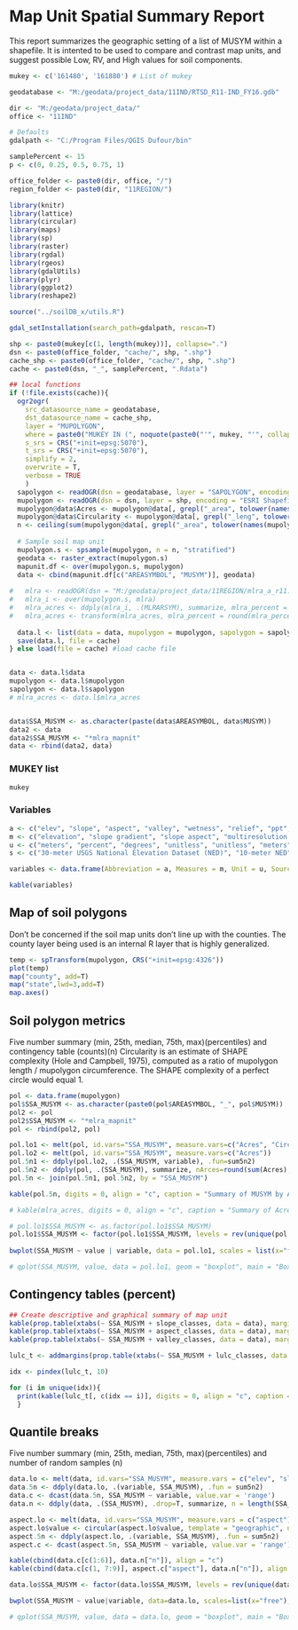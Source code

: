 
# Map Unit Spatial Summary Report

This report summarizes the geographic setting of a list of MUSYM within a shapefile. It is intented to be used to compare and contrast map units, and suggest possible Low, RV, and High values for soil components. 

```{r load-data, echo=FALSE, results='hide', message=FALSE}
mukey <- c('161480', '161880') # List of mukey

geodatabase <- "M:/geodata/project_data/11IND/RTSD_R11-IND_FY16.gdb"

dir <- "M:/geodata/project_data/"
office <- "11IND"

# Defaults
gdalpath <- "C:/Program Files/QGIS Dufour/bin"

samplePercent <- 15
p <- c(0, 0.25, 0.5, 0.75, 1)

office_folder <- paste0(dir, office, "/")
region_folder <- paste0(dir, "11REGION/")
```


```{r LoadPackages, include=F}
library(knitr)
library(lattice)
library(circular)
library(maps)
library(sp)
library(raster)
library(rgdal)
library(rgeos)
library(gdalUtils)
library(plyr)
library(ggplot2)
library(reshape2)

source("../soilDB_x/utils.R")

gdal_setInstallation(search_path=gdalpath, rescan=T)
```

```{r map unit summary function, echo=FALSE}
shp <- paste0(mukey[c(1, length(mukey))], collapse=".")
dsn <- paste0(office_folder, "cache/", shp, ".shp")
cache_shp <- paste0(office_folder, "cache/", shp, ".shp")
cache <- paste0(dsn, "_", samplePercent, ".Rdata")

## local functions
if (!file.exists(cache)){
  ogr2ogr(
    src_datasource_name = geodatabase,
    dst_datasource_name = cache_shp,
    layer = "MUPOLYGON",
    where = paste0("MUKEY IN (", noquote(paste0("'", mukey, "'", collapse=",")),")"),
    s_srs = CRS("+init=epsg:5070"),
    t_srs = CRS("+init=epsg:5070"),
    simplify = 2,
    overwrite = T,
    verbose = TRUE
    )
  sapolygon <- readOGR(dsn = geodatabase, layer = "SAPOLYGON", encoding = "OpenFileGDB")
  mupolygon <- readOGR(dsn = dsn, layer = shp, encoding = "ESRI Shapefile")
  mupolygon@data$Acres <- mupolygon@data[, grepl("_area", tolower(names(mupolygon)))] * 0.000247105
  mupolygon@data$Circularity <- mupolygon@data[, grepl("_leng", tolower(names(mupolygon)))] / (2 * sqrt(mupolygon@data[, grepl("_area", tolower(names(mupolygon)))] / pi) * pi)
  n <- ceiling(sum(mupolygon@data[, grepl("_area", tolower(names(mupolygon)))]) / 900 * samplePercent / 100)
  
  # Sample soil map unit
  mupolygon.s <- spsample(mupolygon, n = n, "stratified")
  geodata <- raster_extract(mupolygon.s)
  mapunit.df <- over(mupolygon.s, mupolygon)
  data <- cbind(mapunit.df[c("AREASYMBOL", "MUSYM")], geodata)
  
#   mlra <- readOGR(dsn = "M:/geodata/project_data/11REGION/mlra_a_r11.shp", layer = "mlra_a_r11", encoding = "ESRI Shapefile")
#   mlra_i <- over(mupolygon.s, mlra)
#   mlra_acres <- ddply(mlra_i, .(MLRARSYM), summarize, mlra_percent = sum(length(OBJECTID)))
#   mlra_acres <- transform(mlra_acres, mlra_percent = round(mlra_percent / sum(mlra_percent) * 100, 0))
  
  data.l <- list(data = data, mupolygon = mupolygon, sapolygon = sapolygon) # mlra_acres = mlra_acres
  save(data.l, file = cache)
} else load(file = cache) #load cache file


data <- data.l$data
mupolygon <- data.l$mupolygon
sapolygon <- data.l$sapolygon
# mlra_acres <- data.l$mlra_acres


data$SSA_MUSYM <- as.character(paste(data$AREASYMBOL, data$MUSYM))
data2 <- data
data2$SSA_MUSYM <- "*mlra_mapnit"
data <- rbind(data2, data)
```


### MUKEY list
```{r project name, echo=FALSE}
mukey
```


### Variables

```{r variables, echo=FALSE}
a <- c("elev", "slope", "aspect", "valley", "wetness", "relief", "ppt", "temp", "ffp", "lulc")
m <- c("elevation", "slope gradient", "slope aspect", "multiresolution valley bottom index", "topographic Wetness index", "height above channel", "annual precipitation", "annual air temperature", "frost free period", "land use and land cover")
u <- c("meters", "percent", "degrees", "unitless", "unitless", "meters", "millimeters", "degrees Celsius", "days", "landcover class (e.g. Wood Wetlands)")
s <- c("30-meter USGS National Elevation Dataset (NED)", "10-meter NED", "10-meter NED", "30-meter NED", "30-meter NED", "30-meter NED", "800-meter 30-year normals (1981-2010) from PRISM Climate Dataset", "800-meter 30-year normals (1981-2010) from PRISM Climate Dataset", "1000-meter 30-year normals (1961-1990) from USFS RMRS", "2011 National Land Cover Dataset (NLCD)")

variables <- data.frame(Abbreviation = a, Measures = m, Unit = u, Source = s)

kable(variables)
```


## Map of soil polygons
Don't be concerned if the soil map units don't line up with the counties. The county layer being used is an internal R layer that is highly generalized.

```{r plot soil map units, echo=FALSE}
temp <- spTransform(mupolygon, CRS("+init=epsg:4326"))
plot(temp)
map("county", add=T)
map("state",lwd=3,add=T)
map.axes()
```

## Soil polygon metrics
Five number summary (min, 25th, median, 75th, max)(percentiles) and contingency table (counts)(n) 
Circularity is an estimate of SHAPE complexity (Hole and Campbell, 1975), computed as a ratio of mupolygon length / mupolygon circumference. The SHAPE complexity of a perfect circle would equal 1.

```{r soil polygon metrics, echo=FALSE, results='asis'}
pol <- data.frame(mupolygon)
pol$SSA_MUSYM <- as.character(paste0(pol$AREASYMBOL, "_", pol$MUSYM))
pol2 <- pol
pol2$SSA_MUSYM <- "*mlra_mapnit"
pol <- rbind(pol2, pol)

pol.lo1 <- melt(pol, id.vars="SSA_MUSYM", measure.vars=c("Acres", "Circularity"))
pol.lo2 <- melt(pol, id.vars="SSA_MUSYM", measure.vars=c("Acres"))
pol.5n1 <- ddply(pol.lo2, .(SSA_MUSYM, variable), .fun=sum5n2)
pol.5n2 <- ddply(pol, .(SSA_MUSYM), summarize, nArces=round(sum(Acres), 0), nPolygons=length(MUSYM))
pol.5n <- join(pol.5n1, pol.5n2, by = "SSA_MUSYM")

kable(pol.5n, digits = 0, align = "c", caption = "Summary of MUSYM by AREASYMBOL")

# kable(mlra_acres, digits = 0, align = "c", caption = "Summary of Acres by MLRA")

# pol.lo1$SSA_MUSYM <- as.factor(pol.lo1$SSA_MUSYM)
pol.lo1$SSA_MUSYM <- factor(pol.lo1$SSA_MUSYM, levels = rev(unique(pol.lo1$SSA_MUSYM)))
                                                          
bwplot(SSA_MUSYM ~ value | variable, data = pol.lo1, scales = list(x="free"), main = "Boxplots of polygon metrics", as.table = TRUE)

# qplot(SSA_MUSYM, value, data = pol.lo1, geom = "boxplot", main = "Boxplots of polygon metrics") + facet_wrap(~variable, scales = "free") + theme(axis.text.x = element_text(angle=45, hjust = 1, vjust = 1))
```

## Contingency tables (percent) 

```{r percentage by musym, echo=FALSE, results='asis'}
## Create descriptive and graphical summary of map unit
kable(prop.table(xtabs(~ SSA_MUSYM + slope_classes, data = data), margin = 1) * 100, align = "c", digits=0, caption="Slope classes")
kable(prop.table(xtabs(~ SSA_MUSYM + aspect_classes, data = data), margin = 1) * 100, align = "c", digits = 0, caption = "Aspect classes")
kable(prop.table(xtabs(~ SSA_MUSYM + valley_classes, data = data), margin = 1) * 100, align = "c", digits = 0, caption = "Upland vs. lowland")

lulc_t <- addmargins(prop.table(xtabs(~ SSA_MUSYM + lulc_classes, data = data), margin = 1)) * 100

idx <- pindex(lulc_t, 10)

for (i in unique(idx)){
  print(kable(lulc_t[, c(idx == i)], digits = 0, align = "c", caption = "Landuse and Landcover"))
  }

```

## Quantile breaks
Five number summary (min, 25th, median, 75th, max)(percentiles) and number of random samples (n)

```{r quantiles by musym, echo=FALSE, results="asis", warning=FALSE, fig.height=10}
data.lo <- melt(data, id.vars="SSA_MUSYM", measure.vars = c("elev", "slope", "valley", "wetness", "relief", "ppt", "temp", "ffp"))
data.5n <- ddply(data.lo, .(variable, SSA_MUSYM), .fun = sum5n2)
data.c <- dcast(data.5n, SSA_MUSYM ~ variable, value.var = 'range')
data.n <- ddply(data, .(SSA_MUSYM), .drop=T, summarize, n = length(SSA_MUSYM))

aspect.lo <- melt(data, id.vars="SSA_MUSYM", measure.vars = c("aspect"))
aspect.lo$value <- circular(aspect.lo$value, template = "geographic", units="degrees", modulo="2pi")
aspect.5n <- ddply(aspect.lo, .(variable, SSA_MUSYM), .fun = sum5n2)
aspect.c <- dcast(aspect.5n, SSA_MUSYM ~ variable, value.var = 'range')

kable(cbind(data.c[c(1:6)], data.n["n"]), align = "c")
kable(cbind(data.c[c(1, 7:9)], aspect.c["aspect"], data.n["n"]), align = "c")

data.lo$SSA_MUSYM <- factor(data.lo$SSA_MUSYM, levels = rev(unique(data.lo$SSA_MUSYM)))

bwplot(SSA_MUSYM ~ value|variable, data=data.lo, scales=list(x="free"), main = "Boxplots of map unit properties", as.table = TRUE, layout = c(2, 4))

# qplot(SSA_MUSYM, value, data = data.lo, geom = "boxplot", main = "Boxplots of map unit properties") + facet_wrap(~variable, scales = "free", ncol = 2) + theme(axis.text.x = element_text(angle=45, hjust=1, vjust=1))
```

